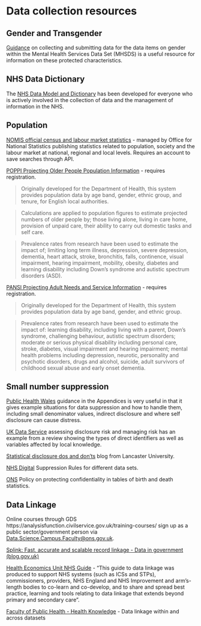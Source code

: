 # Data collection resources

## Gender and Transgender

[Guidance](https://digital.nhs.uk/data-and-information/data-collections-and-data-sets/data-sets/mental-health-services-data-set/guidance-on-collecting-and-submitting-data-for-data-items-on-gender#data-items-on-gender-and-trans-status) on collecting and submitting data for the data items on gender within the Mental Health Services Data Set (MHSDS) is a useful resource for information on these protected characteristics.

## NHS Data Dictionary

The [NHS Data Model and Dictionary](https://www.datadictionary.nhs.uk/) has been developed for everyone who is actively involved in the collection of data and the management of information in the NHS.

## Population

[NOMIS official census and labour market statistics](https://www.nomisweb.co.uk/) - managed by Office for National Statistics publishing statistics related to population, society and the labour market at national, regional and local levels. Requires an account to save searches through API.

[POPPI Projecting Older People Population Information](https://www.poppi.org.uk/) - requires registration. 

> Originally developed for the Department of Health, this system provides population data by age band, gender, ethnic group, and tenure, for English local authorities.

> Calculations are applied to population figures to estimate projected numbers of older people by; those living alone, living in care home, provision of unpaid care, their ability to carry out domestic tasks and self care.

> Prevalence rates from research have been used to estimate the impact of; limiting long term illness, depression, severe depression, dementia, heart attack, stroke, bronchitis\emphysema, falls, continence, visual impairment, hearing impairment, mobility, obesity, diabetes and learning disability including Down's syndrome and autistic spectrum disorders (ASD).

[PANSI Projecting Adult Needs and Service Information](https://www.pansi.org.uk/) - requires registration. 

> Originally developed for the Department of Health, this system provides population data by age band, gender, and ethnic group.

> Prevalence rates from research have been used to estimate the impact of: learning disability, including living with a parent, Down's syndrome, challenging behaviour, autistic spectrum disorders; moderate or serious physical disability including personal care, stroke, diabetes, visual impairment and hearing impairment; mental health problems including depression, neurotic, personality and psychotic disorders, drugs and alcohol, suicide, adult survivors of childhood sexual abuse and early onset dementia.

## Small number suppression

[Public Health Wales](https://phw.nhs.wales/about-us/policies-and-procedures/policies-and-procedures-documents/information-governance-information-management-and-technology-supporting-documents/small-numbers-publishing-guidance/) guidance in the Appendices is very useful in that it gives example situations for data suppression and how to handle them, including small denominator values, indirect disclosure and where self disclosure can cause distress.

[UK Data Service](https://ukdataservice.ac.uk/learning-hub/research-data-management/data-protection/disclosure-assessment/) assessing disclosure risk and managing risk has an example from a review showing the types of direct identifiers as well as variables affected by local knowledge.

[Statistical disclosure dos and don'ts](http://wp.lancs.ac.uk/administrative-data-research/2021/08/27/statistical-disclosure-the-dos-and-donts/) blog from Lancaster University.

[NHS Digital](https://digital.nhs.uk/data-and-information/data-tools-and-services/data-services/data-quality/data-quality-maturity-index-methodology/suppression-rules) Suppression Rules for different data sets.

[ONS](https://www.ons.gov.uk/methodology/methodologytopicsandstatisticalconcepts/disclosurecontrol/policyonprotectingconfidentialityintablesofbirthanddeathstatistics) Policy on protecting confidentiality in tables of birth and death statistics.

## Data Linkage

Online courses through GDS https://analysisfunction.civilservice.gov.uk/training-courses/ sign up as a public sector/government person via [Data.Science.Campus.Faculty@ons.gov.uk](mailto:Data.Science.Campus.Faculty@ons.gov.uk).

[Splink: Fast, accurate and scalable record linkage - Data in government (blog.gov.uk)](https://dataingovernment.blog.gov.uk/2022/09/23/splink-fast-accurate-and-scalable-record-linkage/)

[Health Economics Unit NHS Guide](https://healtheconomicsunit.nhs.uk/wp-content/uploads/2022/02/Data-linkage-guide_January-2022.pdf) - "This guide to data linkage was produced to support NHS systems (such as ICSs and STPs), commissioners, providers, NHS England and NHS Improvement and arm’s-length bodies to co-learn and co-develop, and to share and spread best practice, learning and tools relating to data linkage that extends beyond primary and secondary care".

[Faculty of Public Health - Health Knowledge](https://www.healthknowledge.org.uk/public-health-textbook/health-information/3b-sickness-health/data-linkage) - Data linkage within and across datasets
